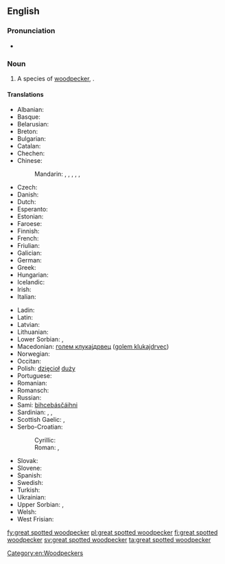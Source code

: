 ==English==
{{rfi}}
{{wikipedia}}
{{wikispecies|Dendrocopos major}}

===Pronunciation===
* {{IPA|/ˈɡɹeɪt ˈspɒtəd ˈwʊdpɛkeɹ/|lang=en}}

===Noun===
{{en-noun|head=[[great]] [[spot]]ted [[woodpecker]]}}

# A species of [[woodpecker]], {{taxlink|Dendrocopos major|species|noshow=1}}.

====Translations====
{{trans-top|species of woodpecker}}
* Albanian: {{t|sq|qukapiku larosh i madh}}
* Basque: {{t|eu|okil handi}}
* Belarusian: {{t|be|стракаты дзяцел}}
* Breton: {{t|br|pilkoad bras}}
* Bulgarian: {{t|bg|голям пъстър кълвач|tr=[[goljam p"st"r k"lvač]]}}
* Catalan: {{t|ca|picot garser gros}}
* Chechen: {{t|ce|леча}}
* Chinese:
*: Mandarin: {{t|cmn|大斑啄木鳥|sc=Hani}}, {{t|cmn|大斑啄木鸟|tr=dàbān zhuómùniǎo|sc=Hani}}, {{t|cmn|赤鴷|sc=Hani}}, {{t|cmn|赤䴕|tr=chìliè|sc=Hani}}, {{t|cmn|花啄木|tr=huāzhuómù|sc=Hani}}, {{t|cmn|啄木冠|tr=zhuómùguān|sc=Hani}}
* Czech: {{t|cs|strakapoud velký}}
* Danish: {{t|da|stor flagspætte}}
* Dutch: {{t+|nl|grote bonte specht|m}}
* Esperanto: {{t|eo|granda buntpego}}
* Estonian: {{t|et|suur-kirjurähn}}
* Faroese: {{t|fo|stór flekkuspæta}}
* Finnish: {{t+|fi|käpytikka}}
* French: {{t|fr|pic épeiche}}
* Friulian: {{t|fur|pic de corone}}
* Galician: {{t|gl|peto real}}
* German: {{t+|de|Buntspecht|m}}
* Greek: {{t|el|παρδαλοτσικλιτάρα}}
* Hungarian: {{t|hu|nagy fakopáncs}}
* Icelandic: {{t+|is|barrspæta}}
* Irish: {{t|ga|mórchnagaire breac}}
* Italian: {{t|it|picchio rosso maggiore}}
{{trans-mid}}
* Ladin: {{t|lld|becalen gran}}
* Latin: {{t|la|Dendrocopus major}}
* Latvian: {{t|lv|dižraibais dzenis}}
* Lithuanian: {{t|lt|didysis margasis genys}}
* Lower Sorbian: {{t|dsb|źiśelc}}, {{t|dsb|šnapac}}
* Macedonian: [[голем клукаjдрвец]] ([[golem klukajdrvec]])
* Norwegian: {{t|no|flaggspett}}
* Occitan: {{t|oc|pic mar}}
* Polish: [[dzięcioł]] [[duży]] {{g|m}}
* Portuguese: {{t|pt|pica-pau malhado grande|m}}
* Romanian: {{t|ro|ciocănitoare mare}}
* Romansch: {{t|rm|pitgalain grond}}
* Russian: {{t|ru|пестрый дя́тел|m}}
* Sami: [[bihcebásčáihni]]
* Sardinian: {{t|sc|biccalinna}}, {{t|sc|biccamuru}}, {{t|sc|biccamatta}}
* Scottish Gaelic: {{t|gd|snagan-daraich|m}}, {{t|gd|cnag mhòr}}
* Serbo-Croatian:
*: Cyrillic: {{t|sh|велики детлић}}
*: Roman: {{t|sh|veliki detlić}}, {{t|sh|veliki djetao}}
* Slovak: {{t|sk|ďateľ veľký}}
* Slovene: {{t|sl|veliki detel}}
* Spanish: {{t|es|pico picapinos|m}}
* Swedish: {{t+|sv|större hackspett}}
* Turkish: {{t|tr|orman alaca ağaçkakanı}}
* Ukrainian: {{t|uk|дятел великий|tr=[[djatel velikij]]}}
* Upper Sorbian: {{t|hsb|dypornak}}, {{t|hsb|dypak}}
* Welsh: {{t|cy|cnocell fraith fwyaf}}
* West Frisian: {{t|fy|grutte eksterspjocht}}
{{trans-bottom}}

[[Category:en:Woodpeckers]]

[[fy:great spotted woodpecker]]
[[pl:great spotted woodpecker]]
[[fi:great spotted woodpecker]]
[[sv:great spotted woodpecker]]
[[ta:great spotted woodpecker]]